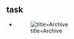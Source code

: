 == task ==
* [[File:https://github.com/BlueSedDragon/task/workflows/Archive/badge.svg|link=|title=Archive]]

